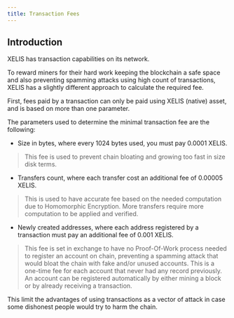```yaml
---
title: Transaction Fees
---
```


## Introduction

XELIS has transaction capabilities on its network.

To reward miners for their hard work keeping the blockchain a safe space and also preventing spamming attacks using high count of transactions, XELIS has a slightly different approach to calculate the required fee.

First, fees paid by a transaction can only be paid using XELIS (native) asset, and is based on more than one parameter.

The parameters used to determine the minimal transaction fee are the following:
- Size in bytes, where every 1024 bytes used, you must pay 0.0001 XELIS.
> This fee is used to prevent chain bloating and growing too fast in size disk terms.

- Transfers count, where each transfer cost an additional fee of 0.00005 XELIS.
> This is used to have accurate fee based on the needed computation due to Homomorphic Encryption. More transfers require more computation to be applied and verified.

- Newly created addresses, where each address registered by a transaction must pay an additional fee of 0.001 XELIS.
> This fee is set in exchange to have no Proof-Of-Work process needed to register an account on chain, preventing a spamming attack that would bloat the chain with fake and/or unused accounts.
> This is a one-time fee for each account that never had any record previously.
> An account can be registered automatically by either mining a block or by already receiving a transaction.

This limit the advantages of using transactions as a vector of attack in case some dishonest people would try to harm the chain.